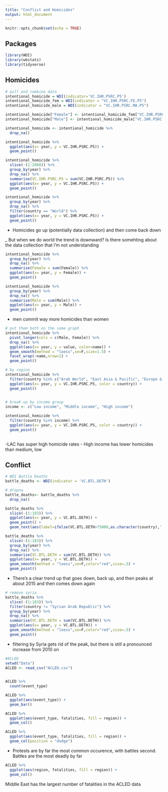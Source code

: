 ```yaml
---
title: "Conflict and Homicides"
output: html_document
---
```


```r
knitr::opts_chunk$set(echo = TRUE)
```

## Packages


```r
library(WDI)
library(wbstats)
library(tidyverse)
```

## Homicides 


```r
# pull and combine data
intentional_homicide = WDI(indicator='VC.IHR.PSRC.P5')
intentional_homicide_fem = WDI(indicator = "VC.IHR.PSRC.FE.P5")
intentional_homicide_male = WDI(indicator = "VC.IHR.PSRC.MA.P5")

intentional_homicide["Female"] <- intentional_homicide_fem["VC.IHR.PSRC.FE.P5"]
intentional_homicide["Male"] <- intentional_homicide_male["VC.IHR.PSRC.MA.P5"]
```

```r
intentional_homicide <- intentional_homicide %>% 
  drop_na()
```


```r
intentional_homicide %>% 
  ggplot(aes(x= year, y = VC.IHR.PSRC.P5)) +
  geom_point() 
```

```r
intentional_homicide %>% 
  slice(-(1:2868)) %>% 
  group_by(year) %>% 
  drop_na() %>% 
  summarise(VC.IHR.PSRC.P5 = sum(VC.IHR.PSRC.P5)) %>% 
  ggplot(aes(x= year, y = VC.IHR.PSRC.P5)) +
  geom_point()

intentional_homicide %>% 
  group_by(year) %>% 
  drop_na() %>% 
  filter(country == "World") %>% 
  ggplot(aes(x= year, y = VC.IHR.PSRC.P5)) +
  geom_point()
```

- Homicides go up (potentially data collection) and then come back down

_ But when we do world the trend is downward? Is there somehting about the data collection that I'm not understanding

```r
intentional_homicide %>% 
  group_by(year) %>% 
  drop_na() %>% 
  summarise(Female = sum(Female)) %>% 
  ggplot(aes(x= year, y = Female)) +
  geom_point() 

intentional_homicide %>% 
  group_by(year) %>% 
  drop_na() %>% 
  summarise(Male = sum(Male)) %>% 
  ggplot(aes(x= year, y = Male)) +
  geom_point()


```

- men commit way more homicides than women

```r
# put them both on the same graph
intentional_homicide %>% 
  pivot_longer(cols = c(Male, Female)) %>% 
  drop_na() %>% 
  ggplot(aes(x= year, y = value, color=name)) +
  geom_smooth(method = "loess",se=F,size=1.5) +
  facet_wrap(~name,nrow=1) +
  geom_point() 
```

```r
# by region
intentional_homicide %>%
  filter(country %in% c("Arab World", "East Asia & Pacific", "Europe & Central Asia", "Latin America & Caribbean"), year > 2000) %>% 
  ggplot(aes(x= year, y = VC.IHR.PSRC.P5, color = country)) +
  geom_point()
  
```
```r
# break up by income group
income <- c("Low income", "Middle income", "High income")

intentional_homicide %>%
  filter(country %in% income) %>% 
  ggplot(aes(x= year, y = VC.IHR.PSRC.P5, color = country)) +
  geom_point()
 
```

-LAC has super high homicide rates
- High income has lower homicides than medium, low


## Conflict

```r
# WDI Battle Deaths
battle_deaths <- WDI(indicator = 'VC.BTL.DETH') 

# dropna
battle_deaths<- battle_deaths %>% 
  drop_na()
```



```r
battle_deaths %>% 
  slice(-(1:183)) %>% 
  ggplot(aes(x= year, y = VC.BTL.DETH)) +
  geom_point() +
  geom_text(aes(label=ifelse(VC.BTL.DETH>75000,as.character(country),'')),hjust=0,vjust=0, size = 3)

battle_deaths %>% 
  slice(-(1:183)) %>% 
  group_by(year) %>% 
  drop_na() %>% 
  summarise(VC.BTL.DETH = sum(VC.BTL.DETH)) %>% 
  ggplot(aes(x= year, y = VC.BTL.DETH)) +
  geom_smooth(method = "loess",se=F,color="red",size=.5) +
  geom_point() 
```
- There's a clear trend up that goes down, back up, and then peaks at about 2015 and then comes down again

```r
# remove syria
battle_deaths %>% 
  slice(-(1:183)) %>% 
  filter(country != "Syrian Arab Republic") %>% 
  group_by(year) %>% 
  drop_na() %>% 
  summarise(VC.BTL.DETH = sum(VC.BTL.DETH)) %>% 
  ggplot(aes(x= year, y = VC.BTL.DETH)) +
  geom_smooth(method = "loess",se=F,color="red",size=.5) +
  geom_point() 


```
- filtering by Syria gets rid of the peak, but there is still a pronounced increase from 2010 on

```r
#ACLED
setwd("Data")
ACLED <- read_csv("ACLED.csv")
  
```

```r
ACLED %>% 
  count(event_type)
```

```r
ACLED %>% 
  ggplot(aes(event_type)) +
  geom_bar()

ACLED %>% 
  ggplot(aes(event_type, fatalities, fill = region)) +
  geom_col()

ACLED %>% 
  ggplot(aes(event_type, fatalities, fill = region)) +
  geom_col(position = "dodge")
```

- Protests are by far the most common occurence, with battles second. Battles are the most deadly by far




```r
ACLED %>% 
  ggplot(aes(region, fatalities, fill = region)) +
  geom_col()
```

Middle East has the largest number of fatalities in the ACLED data

